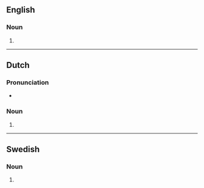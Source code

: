 {{also|Gladiators}}

==English==

===Noun===
{{head|en|noun form}}

# {{plural of|en|gladiator}}

----

==Dutch==

===Pronunciation===
* {{audio|nl|Nl-gladiators.ogg|Audio}}

===Noun===
{{head|nl|noun plural form}}

# {{nl-noun form of|pl|gladiator}}

----

==Swedish==

===Noun===
{{head|sv|noun form}}

# {{sv-noun-form-indef-gen|gladiator}}